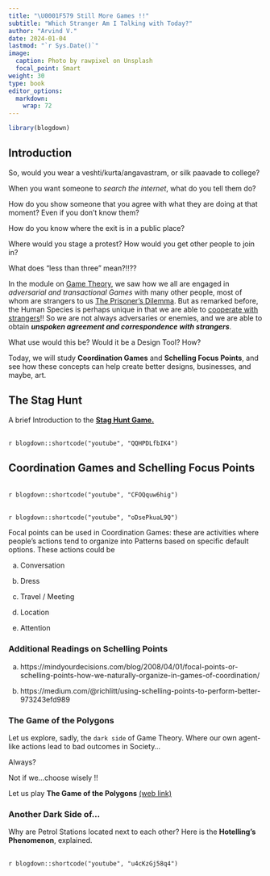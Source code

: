 ```yaml
---
title: "\U0001F579 Still More Games !!"
subtitle: "Which Stranger Am I Talking with Today?"
author: "Arvind V."
date: 2024-01-04
lastmod: "`r Sys.Date()`"
image:
  caption: Photo by rawpixel on Unsplash
  focal_point: Smart
weight: 30
type: book
editor_options: 
  markdown: 
    wrap: 72
---
```



```r
library(blogdown)
```

## Introduction

So, would you wear a veshti/kurta/angavastram, or silk paavade to college?

When you want someone to *search the internet*, what do you tell them
do? 

How do you show someone that you agree with what they are doing at
that moment? Even if you don't know them?

How do you know where the exit is in a public place?

Where would you stage a protest? How would you get other people to join in?

What does "less than three" mean?!!??

In the module on [Game Theory](), we saw how we all are engaged in *adversarial and transactional Games* with many other people, most of 
whom are strangers to us [The Prisoner's Dilemma](). But as remarked before, the Human Species is perhaps unique in that we are able to <u>[cooperate with strangers](https://fee.org/media/4316/547_42.pdf)</u>!! So we are not always adversaries or enemies, and we are able to obtain ***unspoken agreement and correspondence with strangers***.

What use would this be? Would it be a Design Tool? How?

Today, we will study **Coordination Games** and **Schelling Focus Points**, and see how these concepts can help create better designs, businesses, and maybe, art.

## The Stag Hunt

A brief Introduction to the [**Stag Hunt Game.**](https://www.heretical.com/pound/staghunt.html)

 <br> `r blogdown::shortcode("youtube", "QQHPDLfbIK4")` <br>


## Coordination Games and Schelling Focus Points 

 <br> `r blogdown::shortcode("youtube", "CFOQquw6hig")` <br>


 <br> `r blogdown::shortcode("youtube", "oDsePkuaL9Q")` <br>


Focal points can be used in Coordination Games: these are activities where people's actions tend to organize into Patterns based on specific default options. These actions could be 

a) Conversation

b) Dress

c) Travel / Meeting

d) Location

e) Attention

### Additional Readings on Schelling Points

a) https://mindyourdecisions.com/blog/2008/04/01/focal-points-or-schelling-points-how-we-naturally-organize-in-games-of-coordination/

b) https://medium.com/@richlitt/using-schelling-points-to-perform-better-973243efd989

### The Game of the Polygons

Let us explore, sadly, the `dark side` of Game Theory. Where our own agent-like actions lead to bad outcomes in Society...

Always?

Not if we...choose wisely !!


Let us play **The Game of the Polygons** [(web link)](https://ncase.me/polygons/)


### Another Dark Side of...

Why are Petrol Stations located next to each other? Here is the **Hotelling's Phenomenon**, explained. 

 <br> `r blogdown::shortcode("youtube", "u4cKzGj58q4")` <br>
